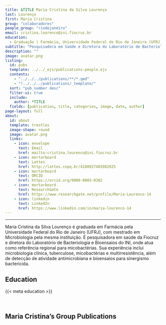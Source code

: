 ```yaml
---
title: &TITLE Maria Cristina da Silva Lourenço
last: Lourenço
first: Maria Cristina
group: "colaboradores"
people_group: "riodejaneiro"
email: cristina.lourenco@ini.fiocruz.br
education:
  - Graduação | Farmácia, Universidade Federal do Rio de Janeiro (UFRJ) (1977) <br> Mestrado <br> Microbiologia, Universidade Federal do Rio de Janeiro (UFRJ) (1998) <br> Especialização | Microbiologia Clínica, Universidade Federal do Rio de Janeiro (UFRJ)
subtitle: "Pesquisadora em Saúde e Diretora do Laboratório de Bacteriologia e Bioensaios do INI"
description: ""
image: avatar.png
listing:
  id: pubs
  template: ../../_ejs/publications-people.ejs
  contents:
    - "../../../publications/**/*.qmd"
    - "!../../../publications/_template/"
  sort: "pub_number desc"
  filter-ui: true
  include:
    author: *TITLE
  fields: [publication, title, categories, image, date, author]
page-layout: full
about:
  id: about
  template: trestles
  image-shape: round
  image: avatar.png
  links:
    - icon: envelope
      text: Email
      href: mailto:cristina.lourenco@ini.fiocruz.br
    - icon: mortarboard
      text: Lattes
      href: http://lattes.cnpq.br/4108927403982025
    - icon: mortarboard
      text: ORCID
      href: https://orcid.org/0000-0003-0382
    - icon: mortarboard
      text: ResearchGate
      href: https://www.researchgate.net/profile/Maria-Lourenco-14
    - icon: linkedin
      text: LinkedIn
      href: https://www.linkedin.com/in/maria-lourenco-14
---
```


<hr>

:::{#about}

Maria Cristina da Silva Lourenço é graduada em Farmácia pela Universidade Federal do Rio de Janeiro (UFRJ), com mestrado em Microbiologia pela mesma instituição. É pesquisadora em saúde da Fiocruz e diretora do Laboratório de Bacteriologia e Bioensaios do INI, onde atua como referência regional para micobactérias. Sua experiência inclui microbiologia clínica, tuberculose, micobactérias e multirresistência, além de detecção de atividade antimicrobiana e bioensaios para sinergismo bactericida.

## Education
{{< meta education >}}

<br>

:::

## Maria Cristina's Group Publications

:::{#pubs}
:::

